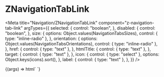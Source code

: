 
# ZNavigationTabLink

<Meta
  title="Navigation/ZNavigationTabLink"
  component="z-navigation-tab-link"
  argTypes={{
    selected: {
      control: "boolean",
    },
    disabled: {
      control: "boolean",
    },
    size: {
      options: Object.values(NavigationTabsSizes),
      control: { type: "inline-radio" },
    },
    orientation: {
      options: Object.values(NavigationTabsOrientations),
      control: { type: "inline-radio" },
    },
    href: {
      control: { type: "text" },
    },
    htmlTitle: {
      control: { type: "text" },
    },
    target: {
      control: { type: "text" },
    },
    icon: {
      control: { type: "select" },
      options: Object.keys(icons).sort(),
    },
    label: {
      control: { type: "text" },
    },
  }}
/>

<Canvas>
  <Story name="z-navigation-tab-link" args={{
    selected: false,
    disabled: false,
    size: NavigationTabsSizes.big,
    orientation: NavigationTabsOrientations.horizontal,
    href: 'https://www.google.com',
    target: "_blank",
    htmlTitle: "Go to Google",
    icon: "arrow-quad-north-east",
    label: "Go to Google",
  }}>
    {(args) => html`
      <z-navigation-tab-link
        .selected=${args.selected}
        .disabled=${args.disabled}
        .size=${args.size}
        .orientation=${args.orientation}
        .href=${args.href}
        .htmlTitle=${args.htmlTitle}
        .target=${args.target}
        .icon=${args.icon}
        .label=${args.label}
      ></z-navigation-tab-link>
    `}
  </Story>
</Canvas>

<ArgsTable of="z-navigation-tab-link" />
